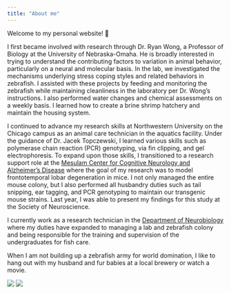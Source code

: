 ```yaml
---
title: "About me"
---
```


Welcome to my personal website! 👋  

I first became involved with research through Dr. Ryan Wong, a Professor of Biology at the University of Nebraska-Omaha. He is broadly interested in trying to understand the contributing factors to variation in animal behavior, particularly on a neural and molecular basis. In the lab, we investigated the mechanisms underlying stress coping styles and related behaviors in zebrafish. I assisted with these projects by feeding and monitoring the zebrafish while maintaining cleanliness in the laboratory per Dr. Wong’s instructions. I also performed water changes and chemical assessments on a weekly basis. I learned how to create a brine shrimp hatchery and maintain the housing system.

I continued to advance my research skills at Northwestern University on the Chicago campus as an animal care technician in the aquatics facility. Under the guidance of Dr. Jacek Topczewski, I learned various skills such as polymerase chain reaction (PCR) genotyping, via fin clipping, and gel electrophoresis. To expand upon those skills, I transitioned to a research support role at the [Mesulam Center for Cognitive Neurology and Alzheimer’s Disease](https://www.brain.northwestern.edu/) where the goal of my  research was to model frontotemporal lobar degeneration in mice. I not only managed the entire mouse colony, but I also performed all husbandry duties such as tail snipping, ear tagging, and PCR genotyping to maintain our transgenic mouse strains. Last year, I was able to present my findings for this study at the Society of Neuroscience.

I currently work as a research technician in the [Department of Neurobiology](https://neurobiology.northwestern.edu/) where my duties have expanded to managing a lab and zebrafish colony and being responsible for the training and supervision of the undergraduates for fish care. 

When I am not building up a zebrafish army for world domination, I like to hang out with my husband and fur babies at a local brewery or watch a movie. 

![](images/meandhubby.jpg) 
![](images/theboys.jpeg)